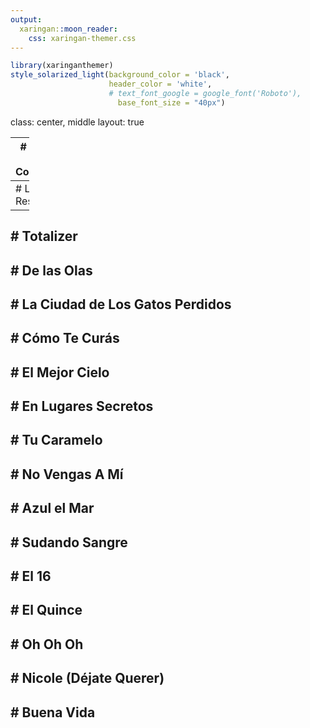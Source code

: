 ```yaml
---
output:
  xaringan::moon_reader:
    css: xaringan-themer.css
---
```




```r
library(xaringanthemer)
style_solarized_light(background_color = 'black',
                      header_color = 'white',
                      # text_font_google = google_font('Roboto'),
                        base_font_size = "40px")
```

class: center, middle
layout: true

---
# This is Cordura
---
# Los Res
---
# Totalizer
---
# De las Olas
---
# La Ciudad de Los Gatos Perdidos
---
# Cómo Te Curás
---
# El Mejor Cielo
---
# En Lugares Secretos
---
# Tu Caramelo
---
# No Vengas A Mí
---
# Azul el Mar
---
# Sudando Sangre
---
# El 16
---
# El Quince
---
# Oh Oh Oh
---
# Nicole (Déjate Querer)
---
# Buena Vida
---